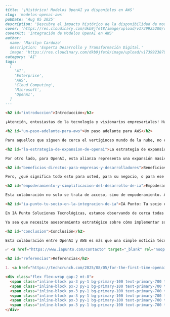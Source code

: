 ```markdown
---
title: '¡Histórico! Modelos OpenAI ya disponibles en AWS'
slug: 'modelos-openai-aws'
pubDate: 'Aug 05 2025'
description: 'Descubre el impacto histórico de la disponibilidad de modelos OpenAI en AWS, una alianza que redefine la IA en la nube, impulsando la accesibilidad y la innovación para empresas y desarrolladores.'
cover: 'https://res.cloudinary.com/dkb9jfet8/image/upload/v1739925200/openai_aws_integration_cover.jpg'
coverAlt: 'Integración de Modelos OpenAI en AWS'
author:
  name: 'Marilyn Cardozo'
  description: 'Experta Desarrollo y Transformación Digital.'
  image: 'https://res.cloudinary.com/dkb9jfet8/image/upload/v1739923879/marilyn_s2mi4a.png'
category: 'AI'
tags:
  [
    'AI',
    'Enterprise',
    'AWS',
    'Cloud Computing',
    'Microsoft',
    'OpenAI',
  ]
---

<h2 id="introduccion">Introducción</h2>

¡Atención, entusiastas de la tecnología y visionarios empresariales! Ha llegado una noticia que está redefiniendo el panorama de la inteligencia artificial y la computación en la nube: por primera vez, los avanzados modelos de OpenAI, la mente maestra detrás de herramientas revolucionarias como ChatGPT, ¡están disponibles directamente en Amazon Web Services (AWS)! Esta no es una simple actualización técnica; es un movimiento estratégico con implicaciones significativas para el futuro de cómo interactuamos con la IA y cómo las empresas pueden aprovechar su poder.

<h2 id="un-paso-adelante-para-aws">Un paso adelante para AWS</h2>

Para aquellos que siguen de cerca el vertiginoso mundo de la nube, no es un secreto que AWS ha estado bajo el ojo crítico respecto a su ritmo de avance en el espacio de la inteligencia artificial, especialmente frente a otros gigantes que han hecho grandes apuestas en este campo. La llegada de los modelos de OpenAI a su plataforma es, sin duda, un golpe maestro que les permite no solo ponerse al día, sino también ofrecer una propuesta de valor increíblemente robusta y atractiva. Ahora, las empresas y desarrolladores que ya confían en la vasta infraestructura de AWS pueden acceder directamente a la potencia inigualable de modelos como GPT-4, sin necesidad de complejos procesos de integración o de depender de múltiples plataformas. Es una simplificación bienvenida y un paso gigante hacia la democratización de la IA de vanguardia.

<h2 id="la-estrategia-de-expansion-de-openai">La estrategia de expansión de OpenAI</h2>

Por otro lado, para OpenAI, esta alianza representa una expansión masiva y estratégica. Sus modelos, que han demostrado ser verdaderamente revolucionarios en la forma en que interactuamos con la tecnología y generamos contenido, ahora pueden llegar a una base de usuarios y desarrolladores muchísimo más amplia, aprovechando la vasta infraestructura global, la escalabilidad y la reconocida fiabilidad de AWS. Es una situación donde todos los actores principales ganan: OpenAI logra un mayor alcance para sus innovaciones, AWS fortalece drásticamente su oferta de IA y, lo más importante, los usuarios finales y las empresas tienen acceso sin precedentes a herramientas que antes eran más difíciles de integrar.

<h2 id="beneficios-directos-para-empresas-y-desarrolladores">Beneficios directos para empresas y desarrolladores</h2>

Pero, ¿qué significa todo esto para usted, para su negocio, o para ese proyecto innovador que tiene en mente? Significa que el acceso a la inteligencia artificial de vanguardia nunca ha sido tan sencillo y potente. Imagínese poder integrar capacidades de lenguaje natural asombrosas en sus aplicaciones existentes, crear asistentes virtuales que realmente entienden las intenciones de sus clientes, automatizar la generación de contenido de marketing de manera inteligente y personalizada, o analizar grandes volúmenes de datos para extraer información valiosa con una precisión y velocidad sin precedentes. La puerta a la innovación y a la eficiencia operativa está más abierta que nunca.

<h2 id="empoderamiento-y-simplificacion-del-desarrollo-de-ia">Empoderamiento y simplificación del desarrollo de IA</h2>

Esta colaboración no solo se trata de acceso, sino de empoderamiento. Ahora, pequeñas y medianas empresas, así como grandes corporaciones, pueden desarrollar soluciones innovadoras que aprovechen el poder de la IA sin tener que invertir en la compleja infraestructura y el vasto conocimiento que se requería hace apenas unos años. Los desarrolladores pueden centrarse en la creación de valor y en la lógica de negocio, dejando la gestión de modelos y el escalado de la infraestructura a AWS y a la brillantez de OpenAI.

<h2 id="ia-punto-tu-socio-en-la-integracion-de-ia">IA Punto: Tu socio en la integración de IA</h2>

En IA Punto Soluciones Tecnológicas, estamos observando de cerca todas estas evoluciones y nos entusiasma enormemente el potencial que abren para nuestros clientes. Nuestro equipo de expertos está más que listo para ayudarle a navegar por este emocionante nuevo mundo de la IA en la nube. Con la disponibilidad de los modelos de OpenAI en AWS, las posibilidades son casi ilimitadas, y en IA Punto, somos su socio ideal para convertir esas posibilidades en realidades tangibles y soluciones que impulsan su negocio hacia adelante.

Ya sea que necesite asesoramiento estratégico sobre cómo implementar soluciones de IA específicas para sus desafíos, desarrollar aplicaciones personalizadas que aprovechen estos modelos avanzados, o simplemente comprender cómo la inteligencia artificial puede transformar y optimizar sus operaciones existentes, en IA Punto estamos aquí para guiarle. Entendemos que no es necesario ser un experto en IA para beneficiarse de ella; nuestra misión es simplificar el proceso, asegurándonos de que su empresa pueda aprovechar al máximo estas herramientas revolucionarias de manera efectiva y sin complicaciones. Queremos que la inteligencia artificial sea accesible, práctica y rentable para usted.

<h2 id="conclusion">Conclusión</h2>

Esta colaboración entre OpenAI y AWS es más que una simple noticia técnica; es un hito que marca una nueva era en la accesibilidad y la aplicación práctica de la inteligencia artificial. Prepárense para ver una explosión de nuevas aplicaciones y servicios que antes eran difíciles de concebir o implementar por la complejidad técnica. Desde el mejoramiento significativo de la experiencia del cliente hasta la optimización radical de procesos internos y la toma de decisiones basada en datos, los modelos de OpenAI en AWS ofrecen una plataforma robusta y escalable para la innovación sin límites. Y recuerde, no tiene que hacerlo solo. En IA Punto Soluciones Tecnológicas, o simplemente IA Punto como nos gusta llamarnos, estamos comprometidos a ser su puente hacia el futuro de la IA, ayudándole a integrar estas capacidades de manera efectiva y estratégica en su negocio para que pueda mantenerse a la vanguardia. ¡No se quede atrás en esta emocionante revolución tecnológica!

✅ <a href="https://www.iapunto.com/contacto" target="_blank" rel="noopener noreferrer">Contáctanos para transformar tu negocio con IA</a>

<h2 id="referencias">Referencias</h2>

1. <a href="https://techcrunch.com/2025/08/05/for-the-first-time-openai-models-are-available-on-aws/" target="_blank" rel="noopener noreferrer">TechCrunch: Modelos OpenAI disponibles en AWS por primera vez</a>

<div class="flex flex-wrap gap-2 mt-8">
  <span class="inline-block px-3 py-1 bg-primary-100 text-primary-700 text-xs font-semibold rounded-full shadow-sm">AI</span>
  <span class="inline-block px-3 py-1 bg-primary-100 text-primary-700 text-xs font-semibold rounded-full shadow-sm">Enterprise</span>
  <span class="inline-block px-3 py-1 bg-primary-100 text-primary-700 text-xs font-semibold rounded-full shadow-sm">AWS</span>
  <span class="inline-block px-3 py-1 bg-primary-100 text-primary-700 text-xs font-semibold rounded-full shadow-sm">Cloud Computing</span>
  <span class="inline-block px-3 py-1 bg-primary-100 text-primary-700 text-xs font-semibold rounded-full shadow-sm">Microsoft</span>
  <span class="inline-block px-3 py-1 bg-primary-100 text-primary-700 text-xs font-semibold rounded-full shadow-sm">OpenAI</span>
</div>
```